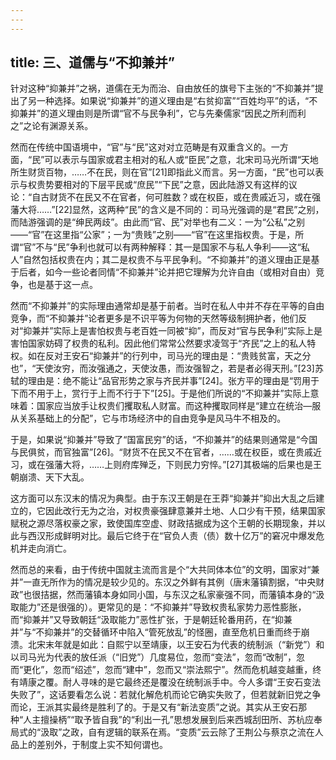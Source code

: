 ```yaml
---
---
---
```

title: 三、道儒与“不抑兼并”
---




针对这种“抑兼并”之祸，道儒在无为而治、自由放任的旗号下主张的“不抑兼并”提出了另一种选择。如果说“抑兼并”的道义理由是“右贫抑富”“百姓均平”的话，“不抑兼并”的道义理由则是所谓“官不与民争利”，它与先秦儒家“因民之所利而利之”之论有渊源关系。

然而在传统中国语境中，“官”与“民”这对对立范畴是有双重含义的。一方面，“民”可以表示与国家或君主相对的私人或“臣民”之意，北宋司马光所谓“天地所生财货百物，……不在民，则在官”[21]即指此义而言。另一方面，“民”也可以表示与权贵势要相对的下层平民或“庶民”“下民”之意，因此陆游又有这样的议论：“自古财货不在民又不在官者，何可胜数？或在权臣，或在贵戚近习，或在强藩大将……”[22]显然，这两种“民”的含义是不同的：司马光强调的是“君民”之别，而陆游强调的是“绅民两歧”。由此而“官、民”对举也有二义：一为“公私”之别——“官”在这里指“公家”；一为“贵贱”之别——“官”在这里指权贵。于是，所谓“官”不与“民”争利也就可以有两种解释：其一是国家不与私人争利——这“私人”自然包括权贵在内；其二是权贵不与平民争利。“不抑兼并”的道义理由正是基于后者，如今一些论者同情“不抑兼并”论并把它理解为允许自由（或相对自由）竞争，也是基于这一点。

然而“不抑兼并”的实际理由通常却是基于前者。当时在私人中并不存在平等的自由竞争，而“不抑兼并”论者更多是不识平等为何物的天然等级制拥护者，他们反对“抑兼并”实际上是害怕权贵与老百姓一同被“抑”，而反对“官与民争利”实际上是害怕国家妨碍了权贵的私利。因此他们常常公然要求凌驾于“齐民”之上的私人特权。如在反对王安石“抑兼并”的行列中，司马光的理由是：“贵贱贫富，天之分也”，“天使汝穷，而汝强通之，天使汝愚，而汝强智之，若是者必得天刑。”[23]苏轼的理由是：绝不能让“品官形势之家与齐民并事”[24]。张方平的理由是“罚用于下而不用于上，赏行于上而不行于下”[25]。于是他们所说的“不抑兼并”实际上意味着：国家应当放手让权贵们攫取私人财富。而这种攫取同样是“建立在统治—服从关系基础上的分配”，它与市场经济中的自由竞争是风马牛不相及的。

于是，如果说“抑兼并”导致了“国富民穷”的话，“不抑兼并”的结果则通常是“今国与民俱贫，而官独富”[26]。“财货不在民又不在官者，……或在权臣，或在贵戚近习，或在强藩大将，……上则府库殚乏，下则民力穷悴。”[27]其极端的后果也是王朝崩溃、天下大乱。

这方面可以东汉末的情况为典型。由于东汉王朝是在王莽“抑兼并”抑出大乱之后建立的，它因此改行无为之治，对权贵豪强肆意兼并土地、人口少有干预，结果国家赋税之源尽落权豪之家，致使国库空虚、财政拮据成为这个王朝的长期现象，并以此与西汉形成鲜明对比。最后它终于在“官负人责（债）数十亿万”的窘况中爆发危机并走向消亡。

然而总的来看，由于传统中国就主流而言是个“大共同体本位”的文明，国家对“兼并”一直无所作为的情况是较少见的。东汉之外鲜有其例（唐末藩镇割据，“中央财政”也很拮据，然而藩镇本身如同小国，与东汉之私家豪强不同，而藩镇本身的“汲取能力”还是很强的）。更常见的是：“不抑兼并”导致权贵私家势力恶性膨胀，而“抑兼并”又导致朝廷“汲取能力”恶性扩张，于是朝廷轮番用药，在“抑兼并”与“不抑兼并”的交替循环中陷入“管死放乱”的怪圈，直至危机日重而终于崩溃。北宋末年就是如此：自熙宁以至靖康，以王安石为代表的统制派（“新党”）和以司马光为代表的放任派（“旧党”）几度易位，忽而“变法”，忽而“改制”，忽而“更化”，忽而“绍述”，忽而“建中”，忽而又“崇法熙宁”。然而危机越变越重，终有靖康之覆。耐人寻味的是它最终还是覆没在统制派手中。今人多谓“王安石变法失败了”，这话要看怎么说：若就化解危机而论它确实失败了，但若就新旧党之争而论，王派其实最终是胜利了的。于是又有“新法变质”之说。其实从王安石那种“人主擅操柄”“取予皆自我”的“利出一孔”思想发展到后来西城刮田所、苏杭应奉局式的“汲取”之政，自有逻辑的联系在焉。“变质”云云除了王荆公与蔡京之流在人品上的差别外，于制度上实不知何谓也。
